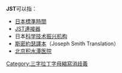 '''JST'''可以指：

* [[日本標準時間|日本標準時間]]
* [[JST連接器|JST連接器]]
* 日本[[科学技术振兴机构|科学技术振兴机构]]
* [[斯密約瑟譯本|斯密約瑟譯本]]（Joseph Smith Translation）
* [[北京积水潭医院|北京积水潭医院]]

{{消歧义}}

[[Category:三字拉丁字母縮寫消歧義|Category:三字拉丁字母縮寫消歧義]]